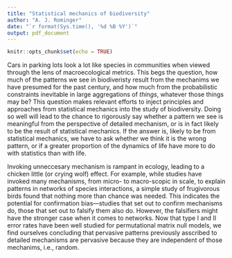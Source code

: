 ```yaml
---
title: "Statistical mechanics of biodiversity"
author: "A. J. Rominger"
date: "`r format(Sys.time(), '%d %B %Y')`"
output: pdf_document
---
```


```r
knitr::opts_chunk$set(echo = TRUE)
```

Cars in parking lots look a lot like species in communities when viewed through the lens of macroecological metrics.  This begs the question, how much of the patterns we see in biodiveristy result from the mechanims we have presumed for the past century, and how much from the probabilistic constraints inevitable in large aggregations of *things*, whatever those things may be? This question makes relevant efforts to inject principles and approaches from statistical mechanics into the study of biodiversity. Doing so well will lead to the chance to rigorously say whether a pattern we see is meaningful from the perspective of detailed mechanism, or is in fact likely to be the result of statistical mechanics. If the answer is, likely to be from statistical mechanics, we have to ask whether we think it is the wrong pattern, or if a greater proportion of the dynamics of life have more to do with statistics than with life.

Invoking unneccesary mechanism is rampant in ecology, leading to a chicken little (or crying wolf) effect. For example, while studies have invoked many mechanisms, from micro- to macro-scopic in scale, to explain patterns in networks of species interactions, a simple study of frugivorous birds found that nothing more than chance was needed.  This indicates the potential for confirmation bias---studies that set out to confirm mechanisms do, those that set out to falsify them also do. However, the falsifiers might have the stronger case when it comes to networks. Now that type I and II error rates have been well studied for permutational matrix null models, we find ourselves concluding that pervasive patterns previously asscribed to detailed mechanisms are pervasive because they are independent of those mechanims, i.e., random.

